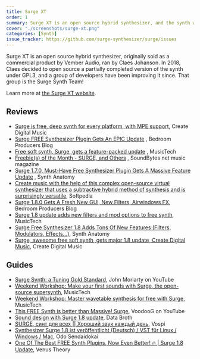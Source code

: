 ```yaml
---
title: Surge XT
order: 1
summary: Surge XT is an open source hybrid synthesizer, and the synth which started the Surge Synth Team project!
cover: "./screenshots/surge-xt.png"
categories: [Synth]
issue_tracker: https://github.com/surge-synthesizer/surge/issues
---
```


Surge XT is an open source hybrid synthesizer, originally sold as a commercial product by Vember Audio, ran by Claes Johanson. In 2018, Claes
decided to open source a partially completed version of the synth under GPL3, and a group of developers have been improving it since.
That group is the Surge Synth Team!

Learn more at [the Surge XT website](https://surge-synthesizer.github.io).

## Reviews

-   [Surge is free, deep synth for every platform, with MPE support](https://cdm.link/2019/04/surge-free-deep-synth-mpe/), Create Digital Music
-   [Surge FREE Synthesizer Plugin Gets An EPIC Update](https://bedroomproducersblog.com/2020/07/30/surge-synth-update/)
    , Bedroom Producers Blog
-   [Free soft synth, Surge, gets a feature-packed update](https://www.musictech.net/news/free-soft-synth-surge-gets-a-feature-packed-update/)
    , MusicTech
-   [Freebie(s) of the Month - SURGE, and Others](https://soundbytesmag.net/freebies-of-the-month-surge-and-others/)
    , SoundBytes net music magazine
-   [Surge 1.7.0, Must-Have Free Synthesizer Plugin Gets A Massive Feature Update](https://www.synthanatomy.com/2020/07/surge-1-7-0-must-have-free-synthesizer-plugin-gets-a-massive-feature-update.html)
    , Synth Anatomy
-   [Create music with the help of this complex open-source virtual synthesizer that uses a subtractive hybrid method of synthesis and is surprisingly versatile](https://www.softpedia.com/get/Multimedia/Audio/Audio-Mixers-Synthesizers/Surge-Synthesizer.shtml), Softpedia
-   [Surge 1.8.0 Gets A Fresh New GUI, New Filters, Airwindows FX](https://bedroomproducersblog.com/2021/01/21/surge-1-8-0/), Bedroom Producers Blog
-   [Surge 1.8 update adds new filters and mod options to free synth](https://www.musictech.net/news/gear/surge-1-8-update/), MusicTech
-   [Surge Free Synthesizer 1.8 Adds Tons Of New Features (Filters, Modulators, Effects…)](https://www.synthanatomy.com/2021/01/surge-1-8-free-synth-plugin-adds-tons-of-new-features-filters-effects.html), Synth Anatomy
-   [Surge, awesome free soft synth, gets major 1.8 update, Create Digital Music](https://cdm.link/2021/01/surge-awesome-free-soft-synth-gets-major-1-8-update/), Create Digital Music

## Guides

-   [Surge Synth: a Tuning Gold Standard](https://www.youtube.com/watch?v=mjgZVmhUC30), John Moriarty on YouTube
-   [Weekend Workshop: Make your first sounds with Surge, the open-source supersynth](https://www.musictech.net/tutorials/weekend-workshop-first-sounds-surgesupersynth/), MusicTech
-   [Weekend Workshop: Master wavetable synthesis for free with Surge](https://www.musictech.net/tutorials/weekend-workshop-master-wavetable-synthesis-for-free-with-surge/), MusicTech
-   [This FREE Synth is better than Massive! Surge](https://www.youtube.com/watch?v=b9nZMV9gv1U), VoodooG on YouTube
-   [Sound design with Surge 1.8 update](https://www.youtube.com/watch?v=Go0NCNeqRsw), Data Broth
-   [SURGE, синт для всех \|\| Хороший звук каждый день](https://vk.com/videos-164129570?list=2bf9292e59623ee776&z=video-164129570_456239099%2Fvideos-164129570), Vospi
-   [Synthesizer Surge 1.8 ist veröffentlicht (Deutsch) / VST für Linux / Windows / Mac](https://www.youtube.com/watch?v=baGxeXJTvOY), Odo Sendaidokai
-   [One Of The Best FREE Synth Plugins, Now Even Better! 🔥 \| Surge 1.8 Update](https://www.youtube.com/watch?v=IeEiqytXVNg), Venus Theory
